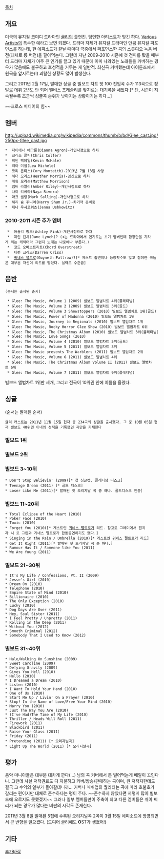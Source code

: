 [[목차]]

== 개요 ==
미국의 뮤지컬 코미디 드라마인 [[글리]]의 출연진. 엄연한 아티스트가 맞긴 하다. [[Various Artists]]의 특수한 예라고 보면 되겠다. 드라마 자체가 뮤지컬 드라마인 만큼 뮤지컬 퍼포먼스를 하는데, 한 에피소드가 끝날 때마다 극중에서 퍼포먼스한 곡의 스튜디오 녹음 버전(대체로 롱 버전)을 팔아먹는다. 그런데 지난 2009-2010 시즌에 첫 전파를 탔을 때부터 드라마 자체가 아주 큰 인기를 끌고 있기 때문에 이미 나와있는 노래들을 커버하는 경우가 많음에도 불구하고 호성적을 거두는 게 일반적. 최신곡 커버했는데 아이튠즈에서 원곡을 앞지르는(!) 괴랄한 상황도 많이 발생한다.

그리고 2011년 2월 17일, 발매한 싱글 중 빌보드 차트 핫 100 진입곡 수가 113곡으로 정말로 데뷔 2년도 안 되어 엘비스 프레슬리를 앞지르는 대기록을 세웠다.[* 단, 시즌이 지속될수록 조금씩 싱글곡 순위가 낮아지는 상황이기는 하다...]

~~크로스 미디어의 힘~~

== 멤버 ==
http://upload.wikimedia.org/wikipedia/commons/thumb/b/bd/Glee_cast.jpg/250px-Glee_cast.jpg

 *  다이애나 애그론(Dianna Agron)-개인사정으로 하차
 *  크리스 콜퍼(Chris Colfer)
 *  케빈 맥헤일(Kevin McHale)
 *  리아 미셸(Lea Michele)
 *  코리 몬티스(Cory Monteith)-2013년 7월 13일 사망
 *  헤더 모리스(Heather Morris)-임신으로 하차
 *  매튜 모리슨(Matthew Morrison)
 *  앰버 라일리(Amber Riley)-개인사정으로 하차
 *  나야 리베라(Naya Rivera)
 *  마크 샐링(Mark Salling)-개인사정으로 하차
 *  해리 슘 주니어(Harry Shum Jr.)-차기작 준비중
 *  제나 우시코위츠(Jenna Ushkowitz)

=== 2010-2011 시즌 추가 멤버 ===
  *  애슐리 핑크(Ashley Fink)-개인사정으로 하차
  *  제인 린치(Jane Lynch)? (<는 드라마에서 연기로는 초기 멤버인데 합창단을 기차게 까는 캐릭터라 그런지 노래는 나중에나 부른다.)
  *  코드 오버스트리트(Chord Overstreet)
  *  대런 크리스(Darren Criss)
  *  [[귀네스 팰트로]](Gwyneth Paltrow)?[* 게스트 출연이나 등장횟수도 많고 참여한 곡들은 대부분 자신이 리드를 맡았다. 실력도 수준급]

== 음반 ==
 (순서는 출시된 순서)

  * Glee: The Music, Volume 1 (2009) 빌보드 앨범차트 4위(플래티넘)
  * Glee: The Music, Volume 2 (2009) 빌보드 앨범차트 3위(골드)
  * Glee: The Music, Volume 3 Showstoppers (2010) 빌보드 앨범차트 1위(골드)
  * Glee: The Music, Power of Madonna (2010) 빌보드 앨범차트 1위
  * Glee: The Music, Journey to Regionals (2010) 빌보드 앨범차트 1위
  * Glee: The Music, Rocky Horror Glee Show (2010) 빌보드 앨범차트 6위
  * Glee: The Music, The Christmas Album (2010) 빌보드 앨범차트 3위(플래티넘)
  * Glee: The Music, Love Songs (2010)
  * Glee: The Music, Volume 4 (2010) 빌보드 앨범차트 5위(골드)
  * Glee: The Music, Volume 5 (2011) 빌보드 앨범차트 3위
  * Glee: The Music presents The Warblers (2011) 빌보드 앨범차트 2위
  * Glee: The Music, Volume 6 (2011) 빌보드 앨범차트 4위
  * Glee: The Music, The Christmas Album Volume II (2011) 빌보드 앨범차트 6위
  * Glee: The Music, Volume 7 (2011) 빌보드 앨범차트 9위(플래티넘)

빌보드 앨범차트 1위만 세개, 그리고 전곡이 10위권 안에 이름을 올렸다.

== 싱글 == 
(순서는 발매된 순서)
 글리 캐스트는 2011년 11월 15일 현재 총 234곡의 싱글을 출시했다. 그 중 10월 05일 현재 빌보드 40위권 이내의 성적을 기록했던 곡만을 기재한다

=== 빌보드 1위 ===
 

=== 빌보드 2위 ===
 

=== 빌보드 3~10위 ===
 * Don't Stop Believin' (2009)[* 첫 싱글컷. 플래티넘 디스크]
 * Teenage Dream (2011) [* 골드 디스크]
 * Loser Like Me (2011)[* 발매된 첫 오리지날 곡 중 하나. 골드디스크 인증]

=== 빌보드 11~20위 ===
 * Total Eclipse of the Heart (2010)
 * Poker Face (2010)
 * Toxic (2010)
 * Forget You (2010)[* 게스트인 [[귀네스 팰트로]]가 리드. 참고로 그레미에서 원곡자 시 로 그린과 기네스 펠트로가 합동공연하기도 했다.]
 * Singing in the Rain / Umbrella (2010)[* 게스트인 [[귀네스 팰트로]]가 리드]
 * Get It Right (2011)[* 발매된 첫 오리지날 곡 중 하나.]
 * Rumour Has It / Someone like You (2011)
 * We Are Young (2011)

=== 빌보드 21~30위 ===
 * It's My Life / Confessions, Pt. II (2009)
 * Jesse's Girl (2010)
 * Dream On (2010)
 * Telephone (2010)
 * Empire State of Mind (2010)
 * Billionaire (2010)
 * The Only Exception (2010)
 * Lucky (2010)
 * Dog Days Are Over (2011)
 * Hey, Soul Sister (2011)
 * I Feel Pretty / Unpretty (2011)
 * Rolling in the Deep (2011)
 * Without You (2012)
 * Smooth Criminal (2012)
 * Somebody That I Used to Know (2012)

=== 빌보드 31~40위 ===
 * Halo/Walking On Sunshine (2009)
 * Sweet Caroline (2009)
 * Defying Gravity (2009)
 * Gives You Hell (2010)
 * Hello (2010)
 * I Dreamed a Dream (2010)
 * Listen (2010)
 * I Want To Hold Your Hand (2010)
 * One of Us (2010)
 * Start Me Up / Livin' On a Prayer (2010)
 * Stop! In the Name of Love/Free Your Mind (2010)
 * Marry You (2010)
 * Just The Way You Are (2010)
 * (I've Had)The Time of My Life (2010)
 * Thriller / Heads Will Roll (2011)
 * Firework (2011)
 * Blackbird (2011)
 * Raise Your Glass (2011)
 * Friday (2011)
 * Pretending (2011) [* 오리지널곡]
 * Light Up The World (2011) [* 오리지널곡]

== 평가 ==
음악 마니아들은 대부분 대차게 깐다(...) 남의 곡 커버해서 돈 벌어먹는게 배알이 꼬인다나. 그런데 사실 저작권료도 다 지불하고 커버/방송/판매하는 곡이며, 원 저작자한테도 결국 그 수익의 일부가 돌아갈테니까... 커버나 매쉬업의 퀄리티는 곡에 따라 호불호가 갈리는 편이지만 대체로 준수하다는 평이 주다. ~~준수하지 않았다면 저렇게 많이 빌보드에 오르지도 못했겠지~~ 그러나 일부 멤버들만이 주축이 되고 다른 멤버들은 쉬이 쩌리가 되는 경우가 많다는 비판의 시각도 존재한다.

2011년 3월 8일 발매된 5집에 수록된 오리지널곡 2곡이 3월 15일 에피소드에 방영되면서 큰 반향을 일으켰다. (드디어 글리에도 '''O'''ST가 생겼어!)
== 기타 ==

[[추가바람]]
